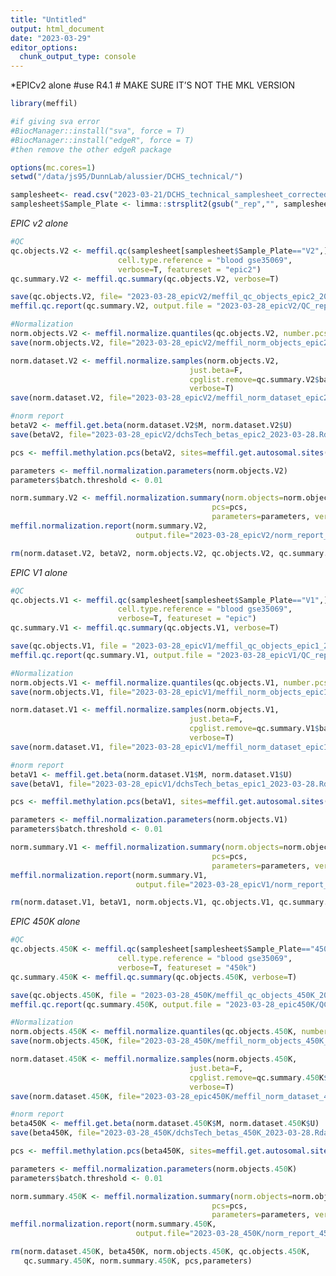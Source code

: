 ```yaml
---
title: "Untitled"
output: html_document
date: "2023-03-29"
editor_options: 
  chunk_output_type: console
---
```


*EPICv2 alone
#use R4.1
# MAKE SURE IT'S NOT THE MKL VERSION
```r
library(meffil) 

#if giving sva error
#BiocManager::install("sva", force = T)
#BiocManager::install("edgeR", force = T)
#then remove the other edgeR package

options(mc.cores=1)
setwd("/data/js95/DunnLab/alussier/DCHS_technical/")

samplesheet<- read.csv("2023-03-21/DCHS_technical_samplesheet_corrected_2023-03-21.csv")
samplesheet$Sample_Plate <- limma::strsplit2(gsub("_rep","", samplesheet$Sample_Group),"_")[,2]
```

*EPIC v2 alone*
```r
#QC
qc.objects.V2 <- meffil.qc(samplesheet[samplesheet$Sample_Plate=="V2",], 
                        cell.type.reference = "blood gse35069",
                        verbose=T, featureset = "epic2")
qc.summary.V2 <- meffil.qc.summary(qc.objects.V2, verbose=T)

save(qc.objects.V2, file= "2023-03-28_epicV2/meffil_qc_objects_epic2_2023-03-28.Rdata")
meffil.qc.report(qc.summary.V2, output.file = "2023-03-28_epicV2/QC_report_epic2_2023-03-28.html")

#Normalization
norm.objects.V2 <- meffil.normalize.quantiles(qc.objects.V2, number.pcs=5, verbose=T)
save(norm.objects.V2, file="2023-03-28_epicV2/meffil_norm_objects_epic2_2023-03-28.Rdata")

norm.dataset.V2 <- meffil.normalize.samples(norm.objects.V2,
                                        just.beta=F, 
                                        cpglist.remove=qc.summary.V2$bad.cpgs$name,
                                        verbose=T)
save(norm.dataset.V2, file="2023-03-28_epicV2/meffil_norm_dataset_epic2_2023-03-28.Rdata")

#norm report
betaV2 <- meffil.get.beta(norm.dataset.V2$M, norm.dataset.V2$U)
save(betaV2, file="2023-03-28_epicV2/dchsTech_betas_epic2_2023-03-28.Rdata")

pcs <- meffil.methylation.pcs(betaV2, sites=meffil.get.autosomal.sites("epic2"), verbose=T)

parameters <- meffil.normalization.parameters(norm.objects.V2)
parameters$batch.threshold <- 0.01

norm.summary.V2 <- meffil.normalization.summary(norm.objects=norm.objects.V2,
                                             pcs=pcs,
                                             parameters=parameters, verbose=T)
meffil.normalization.report(norm.summary.V2,
                            output.file="2023-03-28_epicV2/norm_report_epic2_2023-03-28.html")

rm(norm.dataset.V2, betaV2, norm.objects.V2, qc.objects.V2, qc.summary.V2, norm.summary.V2, pcs,parameters)
```

*EPIC V1 alone*
```r
#QC
qc.objects.V1 <- meffil.qc(samplesheet[samplesheet$Sample_Plate=="V1",], 
                        cell.type.reference = "blood gse35069",
                        verbose=T, featureset = "epic")
qc.summary.V1 <- meffil.qc.summary(qc.objects.V1, verbose=T)

save(qc.objects.V1, file = "2023-03-28_epicV1/meffil_qc_objects_epic1_2023-03-28.Rdata")
meffil.qc.report(qc.summary.V1, output.file = "2023-03-28_epicV1/QC_report_epic1_2023-03-28.html")

#Normalization
norm.objects.V1 <- meffil.normalize.quantiles(qc.objects.V1, number.pcs=5, verbose=T)
save(norm.objects.V1, file="2023-03-28_epicV1/meffil_norm_objects_epic1_2023-03-28.Rdata")

norm.dataset.V1 <- meffil.normalize.samples(norm.objects.V1,
                                        just.beta=F, 
                                        cpglist.remove=qc.summary.V1$bad.cpgs$name,
                                        verbose=T)
save(norm.dataset.V1, file="2023-03-28_epicV1/meffil_norm_dataset_epic1_2023-03-28.Rdata")

#norm report
betaV1 <- meffil.get.beta(norm.dataset.V1$M, norm.dataset.V1$U)
save(betaV1, file="2023-03-28_epicV1/dchsTech_betas_epic1_2023-03-28.Rdata")

pcs <- meffil.methylation.pcs(betaV1, sites=meffil.get.autosomal.sites("epic"), verbose=T)

parameters <- meffil.normalization.parameters(norm.objects.V1)
parameters$batch.threshold <- 0.01

norm.summary.V1 <- meffil.normalization.summary(norm.objects=norm.objects.V1,
                                             pcs=pcs,
                                             parameters=parameters, verbose=T)
meffil.normalization.report(norm.summary.V1,
                            output.file="2023-03-28_epicV1/norm_report_epic1_2023-03-28.html")

rm(norm.dataset.V1, betaV1, norm.objects.V1, qc.objects.V1, qc.summary.V1, norm.summary.V1, pcs,parameters)
```

*EPIC 450K alone*
```r
#QC
qc.objects.450K <- meffil.qc(samplesheet[samplesheet$Sample_Plate=="450K",], 
                        cell.type.reference = "blood gse35069",
                        verbose=T, featureset = "450k")
qc.summary.450K <- meffil.qc.summary(qc.objects.450K, verbose=T)

save(qc.objects.450K, file = "2023-03-28_450K/meffil_qc_objects_450K_2023-03-28.Rdata")
meffil.qc.report(qc.summary.450K, output.file = "2023-03-28_epic450K/QC_report_450K_2023-03-28.html")

#Normalization
norm.objects.450K <- meffil.normalize.quantiles(qc.objects.450K, number.pcs=5, verbose=T)
save(norm.objects.450K, file="2023-03-28_450K/meffil_norm_objects_450K_2023-03-28.Rdata")

norm.dataset.450K <- meffil.normalize.samples(norm.objects.450K,
                                        just.beta=F, 
                                        cpglist.remove=qc.summary.450K$bad.cpgs$name,
                                        verbose=T)
save(norm.dataset.450K, file="2023-03-28_epic450K/meffil_norm_dataset_450K_2023-03-28.Rdata")

#norm report
beta450K <- meffil.get.beta(norm.dataset.450K$M, norm.dataset.450K$U)
save(beta450K, file="2023-03-28_450K/dchsTech_betas_450K_2023-03-28.Rdata")

pcs <- meffil.methylation.pcs(beta450K, sites=meffil.get.autosomal.sites("450k"), verbose=T)

parameters <- meffil.normalization.parameters(norm.objects.450K)
parameters$batch.threshold <- 0.01

norm.summary.450K <- meffil.normalization.summary(norm.objects=norm.objects.450K,
                                             pcs=pcs,
                                             parameters=parameters, verbose=T)
meffil.normalization.report(norm.summary.450K,
                            output.file="2023-03-28_450K/norm_report_450K_2023-03-28.html")

rm(norm.dataset.450K, beta450K, norm.objects.450K, qc.objects.450K, 
   qc.summary.450K, norm.summary.450K, pcs,parameters)
```
